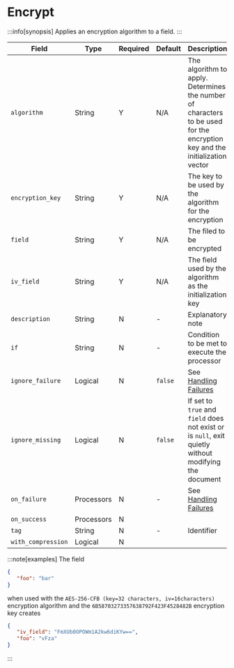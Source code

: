 # Encrypt

:::info[synopsis]
Applies an encryption algorithm to a field.
:::

|Field|Type|Required|Default|Description|
|---|---|---|---|---|
|`algorithm`|String|Y|N/A|The algorithm to apply. Determines the number of characters to be used for the encryption key and the initialization vector|
|`encryption_key`|String|Y|N/A|The key to be used by the algorithm for the encryption|
|`field`|String|Y|N/A|The filed to be encrypted|
|`iv_field`|String|Y|N/A|The field used by the algorithm as the initialization key|
|`description`|String|N|-|Explanatory note|
|`if`|String|N|-|Condition to be met to execute the processor|
|`ignore_failure`|Logical|N|`false`|See [Handling Failures](../handling-failures.mdx)|
|`ignore_missing`|Logical|N|`false`|If set to `true` and `field` does not exist or is `null`, exit quietly without modifying the document|
|`on_failure`|Processors|N|-|See [Handling Failures](../handling-failures.mdx)|
|`on_success`|Processors|N|||
|`tag`|String|N|-|Identifier|
|`with_compression`|Logical|N|||

:::note[examples]
The field

```json
{
   "foo": "bar"
}
```

when used with the `AES-256-CFB (key=32 characters, iv=16characters)` encryption algorithm and the `6B58703273357638792F423F4528482B` encryption key creates

```json
{
   "iv_field": "FmXUb0OPOWm1A2kw6diKYw==",
   "foo": "vFza"
}
```
:::
